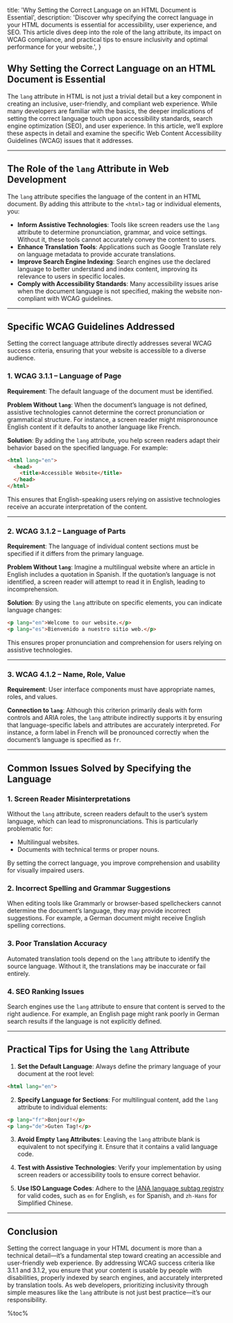   title: 'Why Setting the Correct Language on an HTML Document is Essential',
  description: 'Discover why specifying the correct language in your HTML documents is essential for accessibility, user experience, and SEO. This article dives deep into the role of the lang attribute, its impact on WCAG compliance, and practical tips to ensure inclusivity and optimal performance for your website.',
}

<article>

# Why Setting the Correct Language on an HTML Document is Essential

The `lang` attribute in HTML is not just a trivial detail but a key component in creating an inclusive, user-friendly, and compliant web experience. While many developers are familiar with the basics, the deeper implications of setting the correct language touch upon accessibility standards, search engine optimization (SEO), and user experience. In this article, we’ll explore these aspects in detail and examine the specific Web Content Accessibility Guidelines (WCAG) issues that it addresses.

---

## The Role of the `lang` Attribute in Web Development

The `lang` attribute specifies the language of the content in an HTML document. By adding this attribute to the `<html>` tag or individual elements, you:

- **Inform Assistive Technologies**: Tools like screen readers use the `lang` attribute to determine pronunciation, grammar, and voice settings. Without it, these tools cannot accurately convey the content to users.
- **Enhance Translation Tools**: Applications such as Google Translate rely on language metadata to provide accurate translations.
- **Improve Search Engine Indexing**: Search engines use the declared language to better understand and index content, improving its relevance to users in specific locales.
- **Comply with Accessibility Standards**: Many accessibility issues arise when the document language is not specified, making the website non-compliant with WCAG guidelines.

---

## Specific WCAG Guidelines Addressed

Setting the correct language attribute directly addresses several WCAG success criteria, ensuring that your website is accessible to a diverse audience.

### 1. **WCAG 3.1.1 – Language of Page**

**Requirement**: The default language of the document must be identified.

**Problem Without `lang`**:
When the document’s language is not defined, assistive technologies cannot determine the correct pronunciation or grammatical structure. For instance, a screen reader might mispronounce English content if it defaults to another language like French.

**Solution**:
By adding the `lang` attribute, you help screen readers adapt their behavior based on the specified language. For example:

```html
<html lang="en">
  <head>
    <title>Accessible Website</title>
  </head>
</html>
```

This ensures that English-speaking users relying on assistive technologies receive an accurate interpretation of the content.

---

### 2. **WCAG 3.1.2 – Language of Parts**

**Requirement**: The language of individual content sections must be specified if it differs from the primary language.

**Problem Without `lang`**:
Imagine a multilingual website where an article in English includes a quotation in Spanish. If the quotation’s language is not identified, a screen reader will attempt to read it in English, leading to incomprehension.

**Solution**:
By using the `lang` attribute on specific elements, you can indicate language changes:

```html
<p lang="en">Welcome to our website.</p>
<p lang="es">Bienvenido a nuestro sitio web.</p>
```

This ensures proper pronunciation and comprehension for users relying on assistive technologies.

---

### 3. **WCAG 4.1.2 – Name, Role, Value**

**Requirement**: User interface components must have appropriate names, roles, and values.

**Connection to `lang`**:
Although this criterion primarily deals with form controls and ARIA roles, the `lang` attribute indirectly supports it by ensuring that language-specific labels and attributes are accurately interpreted. For instance, a form label in French will be pronounced correctly when the document’s language is specified as `fr`.

---

## Common Issues Solved by Specifying the Language

### 1. **Screen Reader Misinterpretations**
Without the `lang` attribute, screen readers default to the user’s system language, which can lead to mispronunciations. This is particularly problematic for:
- Multilingual websites.
- Documents with technical terms or proper nouns.

By setting the correct language, you improve comprehension and usability for visually impaired users.

### 2. **Incorrect Spelling and Grammar Suggestions**
When editing tools like Grammarly or browser-based spellcheckers cannot determine the document’s language, they may provide incorrect suggestions. For example, a German document might receive English spelling corrections.

### 3. **Poor Translation Accuracy**
Automated translation tools depend on the `lang` attribute to identify the source language. Without it, the translations may be inaccurate or fail entirely.

### 4. **SEO Ranking Issues**
Search engines use the `lang` attribute to ensure that content is served to the right audience. For example, an English page might rank poorly in German search results if the language is not explicitly defined.

---

## Practical Tips for Using the `lang` Attribute

1. **Set the Default Language**:
Always define the primary language of your document at the root level:

```html
<html lang="en">
```

2. **Specify Language for Sections**:
For multilingual content, add the `lang` attribute to individual elements:

```html
<p lang="fr">Bonjour!</p>
<p lang="de">Guten Tag!</p>
```

3. **Avoid Empty `lang` Attributes**:
Leaving the `lang` attribute blank is equivalent to not specifying it. Ensure that it contains a valid language code.

4. **Test with Assistive Technologies**:
Verify your implementation by using screen readers or accessibility tools to ensure correct behavior.

5. **Use ISO Language Codes**:
Adhere to the [IANA language subtag registry](https://www.iana.org/assignments/language-subtag-registry/language-subtag-registry) for valid codes, such as `en` for English, `es` for Spanish, and `zh-Hans` for Simplified Chinese.

---

## Conclusion

Setting the correct language in your HTML document is more than a technical detail—it’s a fundamental step toward creating an accessible and user-friendly web experience. By addressing WCAG success criteria like 3.1.1 and 3.1.2, you ensure that your content is usable by people with disabilities, properly indexed by search engines, and accurately interpreted by translation tools. As web developers, prioritizing inclusivity through simple measures like the `lang` attribute is not just best practice—it’s our responsibility.
</article>

%toc%

